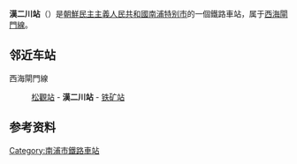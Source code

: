 {{unreferenced|time=2015-01-17T16:42:43+00:00}}
{{朝鮮半島車站資訊
|公司色 = blue
|文字色 = 
|站名 = 漢二川站
|圖片 = 
|pxl = 
|圖片說明 =
|前一站 = [[松觀站|松觀]]
|前一站距離 = 
|後一站距離 = 
|後一站 = [[铁矿站|铁矿]]
|所屬路線 = [[西海閘門線|西海閘門線]]
|距離 = 
|起點站 = [[平壤站|平壤]]
|諺文 = 한이천역
|朝鮮漢字 = 漢二川驛
|文觀部式 = 
|馬-賴式 = 
|副站名 = 
|車站編號 = 
|停站路線數 = 
|所屬公司 = [[朝鮮民主主義人民共和國鐵道省|朝鮮民主主義人民共和國鐵道省]]
|所在地 =[[南浦特别市|南浦特别市]]
|車站構造 = 地面车站
|月台配置 = 
|啟用年月日 =
|廢站年月日 = 
|上下車人次 = 
|統計年度 = 
|轉車 = 
|備註 = 
|全寬備註 = 
}}

'''漢二川站'''（{{lang-ko|한이천역}}）是[[朝鮮民主主義人民共和國|朝鮮民主主義人民共和國]][[南浦特别市|南浦特别市]]的一個鐵路車站，属于[[西海閘門線|西海閘門線]]。

==邻近车站==
西海閘門線
:[[松觀站|松觀站]] - '''漢二川站''' - [[铁矿站|铁矿站]]

==参考资料==
{{reflist}}

{{朝鲜铁路小作品}}

{{西海閘門線}}

[[Category:南浦市鐵路車站|Category:南浦市鐵路車站]]